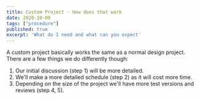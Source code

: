 ```yaml
---
title: Custom Project - How does that work
date: 2020-10-09
tags: ["procedure"]
published: true
excerpt: 'What do I need and what can you expect'
---
```


A custom project basically works the same as a normal design project. There are a few things we do differently though:

1. Our initial discussion (step 1) will be more detailed.
2. We'll make a more detailed schedule (step 2) as it will cost more time.
3. Depending on the size of the project we'll have more test versions and reviews (step 4, 5).